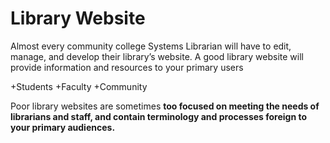 # Library Website
Almost every community college Systems Librarian will have to edit, manage, and develop their library's website. A good library website will provide information and resources to your primary users

+Students
+Faculty
+Community 

Poor library websites are sometimes **too focused on meeting the needs of librarians and staff, and contain terminology and processes foreign to your primary audiences.**
